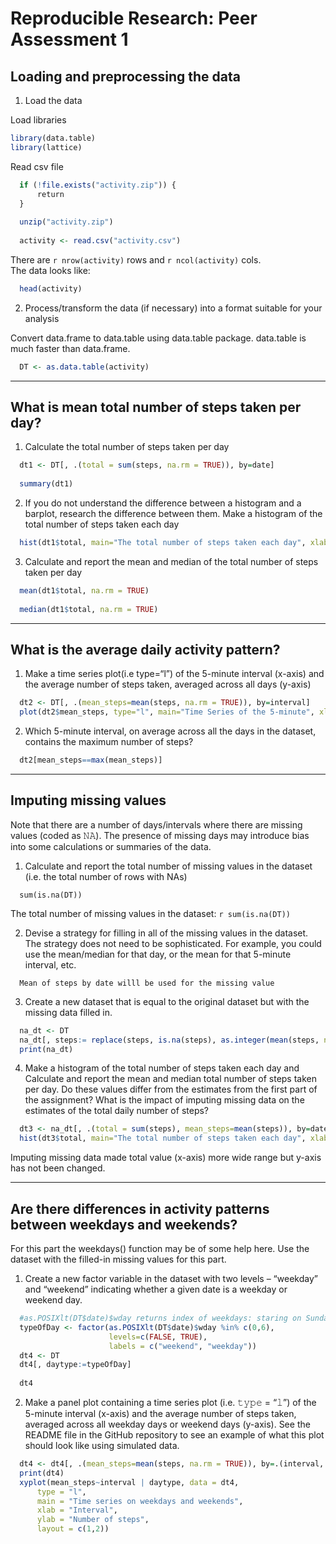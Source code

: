 # Reproducible Research: Peer Assessment 1
   
## Loading and preprocessing the data
1. Load the data

Load libraries
```r
library(data.table)
library(lattice)
```

Read csv file
```r
  if (!file.exists("activity.zip")) {
      return
  }
  
  unzip("activity.zip")
  
  activity <- read.csv("activity.csv")
```

There are `r nrow(activity)` rows and `r ncol(activity)` cols.  
The data looks like:
```r
  head(activity)
```

2. Process/transform the data (if necessary) into a format suitable for your analysis

Convert data.frame to data.table using data.table package. data.table is much faster than data.frame.
```r
  DT <- as.data.table(activity)
```

------

## What is mean total number of steps taken per day?
1. Calculate the total number of steps taken per day
```r
  dt1 <- DT[, .(total = sum(steps, na.rm = TRUE)), by=date]
 
  summary(dt1)
```

2. If you do not understand the difference between a histogram and a barplot, research the difference between them. Make a histogram of the total number of steps taken each day
```r
  hist(dt1$total, main="The total number of steps taken each day", xlab=" Number of steps", col="red")
```

3. Calculate and report the mean and median of the total number of steps taken per day
```r
  mean(dt1$total, na.rm = TRUE)
  
  median(dt1$total, na.rm = TRUE)
```

------

## What is the average daily activity pattern?
1. Make a time series plot(i.e type="l") of the 5-minute interval (x-axis) and the average number of steps taken, averaged across all days (y-axis)
```r
  dt2 <- DT[, .(mean_steps=mean(steps, na.rm = TRUE)), by=interval]
  plot(dt2$mean_steps, type="l", main="Time Series of the 5-minute", xlab="Interval", ylab="Average number of steps", col="red")
```

2. Which 5-minute interval, on average across all the days in the dataset, contains the maximum number of steps?
```r
  dt2[mean_steps==max(mean_steps)]
```

------

## Imputing missing values
Note that there are a number of days/intervals where there are missing values (coded as 𝙽𝙰). The presence of missing days may introduce bias into some calculations or summaries of the data.

1. Calculate and report the total number of missing values in the dataset (i.e. the total number of rows with NAs)
```
  sum(is.na(DT))
```
The total number of missing values in the dataset: `r sum(is.na(DT))`

2. Devise a strategy for filling in all of the missing values in the dataset. The strategy does not need to be sophisticated. For example, you could use the mean/median for that day, or the mean for that 5-minute interval, etc.
```
  Mean of steps by date willl be used for the missing value
```

3. Create a new dataset that is equal to the original dataset but with the missing data filled in.
```r
  na_dt <- DT
  na_dt[, steps:= replace(steps, is.na(steps), as.integer(mean(steps, na.rm=TRUE))), by=date]
  print(na_dt)
``` 

4. Make a histogram of the total number of steps taken each day and Calculate and report the mean and median total number of steps taken per day. Do these values differ from the estimates from the first part of the assignment? What is the impact of imputing missing data on the estimates of the total daily number of steps?
```r
  dt3 <- na_dt[, .(total = sum(steps), mean_steps=mean(steps)), by=date]
  hist(dt3$total, main="The total number of steps taken each day", xlab=" Number of steps", col="red")
```

Imputing missing data made total value (x-axis) more wide range but y-axis has not been changed.

------

## Are there differences in activity patterns between weekdays and weekends?
For this part the weekdays() function may be of some help here. Use the dataset with the filled-in missing values for this part.

1. Create a new factor variable in the dataset with two levels – “weekday” and “weekend” indicating whether a given date is a weekday or weekend day.
```r
  #as.POSIXlt(DT$date)$wday returns index of weekdays: staring on Sunday
  typeOfDay <- factor(as.POSIXlt(DT$date)$wday %in% c(0,6), 
                      levels=c(FALSE, TRUE), 
                      labels = c("weekend", "weekday"))
  dt4 <- DT
  dt4[, daytype:=typeOfDay]
  
  dt4
```

2. Make a panel plot containing a time series plot (i.e. 𝚝𝚢𝚙𝚎 = "𝚕") of the 5-minute interval (x-axis) and the average number of steps taken, averaged across all weekday days or weekend days (y-axis). See the README file in the GitHub repository to see an example of what this plot should look like using simulated data.
```r
  dt4 <- dt4[, .(mean_steps=mean(steps, na.rm = TRUE)), by=.(interval, daytype)]
  print(dt4)
  xyplot(mean_steps~interval | daytype, data = dt4,
      type = "l",
      main = "Time series on weekdays and weekends",
      xlab = "Interval",
      ylab = "Number of steps",
      layout = c(1,2))
```
